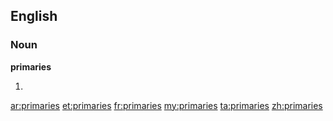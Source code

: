 ==English==

===Noun===
'''primaries'''

# {{plural of|[[primary]]}}

[[ar:primaries]]
[[et:primaries]]
[[fr:primaries]]
[[my:primaries]]
[[ta:primaries]]
[[zh:primaries]]
